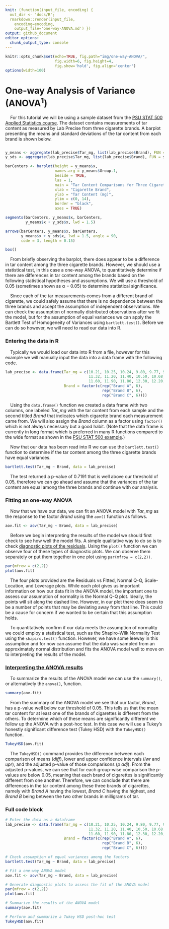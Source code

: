 ```yaml
---
knit: (function(input_file, encoding) {
  out_dir <- 'docs/R';
  rmarkdown::render(input_file,
    encoding=encoding,
    output_file='one-way-ANOVA.md') })
output: github_document
editor_options:
  chunk_output_type: console
---
```

  
```r
knitr::opts_chunk$set(echo=TRUE, fig.path="img/one-way-ANOVA/",
                      fig.width=6, fig.height=4,
                      fig.show='hold', fig.align='center')
options(width=100)
```

# One-way Analysis of Variance (ANOVA<sup>1</sup>)

&nbsp;&nbsp;&nbsp;&nbsp;For this tutorial we will be using a sample dataset from the [PSU STAT 500 Applied Statistics course](https://online.stat.psu.edu/stat500/lesson/10/10.1). The dataset contains measurements of tar content as measured by Lab Precise from three cigarette brands. A barplot presenting the means and standard deviations of the tar content from each brand is shown below.

```r

```

```r
y_means <- aggregate(lab_precise$Tar_mg, list(lab_precise$Brand), FUN = mean)
y_sds <- aggregate(lab_precise$Tar_mg, list(lab_precise$Brand), FUN = sd)

barCenters <- barplot(height = y_means$x,
                      names.arg = y_means$Group.1,
                      beside = TRUE,
                      las = 1,
                      main = "Tar Content Comparisons for Three Cigarette Brands",
                      xlab = "Cigarette Brand",
                      ylab = "Tar Content (mg)",
                      ylim = c(0, 14),
                      border = "black",
                      axes = TRUE)

segments(barCenters, y_means$x, barCenters,
         y_means$x + y_sds$x, lwd = 1.5)

arrows(barCenters, y_means$x, barCenters,
       y_means$x + y_sds$x, lwd = 1.5, angle = 90,
       code = 3, length = 0.15)

box()
```

&nbsp;&nbsp;&nbsp;&nbsp;From briefly observing the barplot, there does appear to be a difference in tar content among the three cigarette brands. However, we should use a statistical test, in this case a one-way ANOVA, to quantitatively determine if there are differences in tar content among the brands based on the following statistical hypotheses and assumptions. We will use a threshold of 0.05 (sometimes shown as &alpha; = 0.05) to determine statistical significance.

&nbsp;&nbsp;&nbsp;&nbsp;Since each of the tar measurements comes from a different brand of cigarette, we could safely assume that there is no dependence between the three brands and accept the assumption of independent observations. We can check the assumption of normally distributed observations after we fit the model, but for the assumption of equal variances we can apply the Bartlett Test of Homogeneity of Variances using `bartlett.test()`. Before we can do so however, we will need to read our data into R.

### Entering the data in R

&nbsp;&nbsp;&nbsp;&nbsp;Typically we would load our data into R from a file, however for this example we will manually input the data into a data frame with the following code.

```r
lab_precise <- data.frame(Tar_mg = c(10.21, 10.25, 10.24, 9.80, 9.77, 9.73,
                                     11.32, 11.20, 11.40, 10.50, 10.68, 10.90,
                                     11.60, 11.90, 11.80, 12.30, 12.20, 12.20),
                          Brand = factor(c(rep("Brand A", 6),
                                           rep("Brand B", 6),
                                           rep("Brand C", 6))))
```

&nbsp;&nbsp;&nbsp;&nbsp;Using the `data.frame()` function we created a data frame with two columns, one labeled *Tar_mg* with the tar content from each sample and the second titled *Brand* that indicates which cigarette brand each measurement came from. We will also assign the *Brand* column as a factor using `factor()` which is not always necessary but a good habit.  (Note that the data frame is currently in long format which is preferred in many R functions compared to the wide format as shown in the [PSU STAT 500 example](https://online.stat.psu.edu/stat500/lesson/10/10.1).)

&nbsp;&nbsp;&nbsp;&nbsp;Now that our data has been read into R we can use the `bartlett.test()` function to determine if the tar content among the three cigarette brands have equal variances.

```r
bartlett.test(Tar_mg ~ Brand, data = lab_precise)
```

&nbsp;&nbsp;&nbsp;&nbsp;The test returned a p-value of 0.7191 that is well above our threshold of 0.05, therefore we can go ahead and assume that the variances of the tar content are equal among the three brands and continue with our analysis.

### Fitting an one-way ANOVA

&nbsp;&nbsp;&nbsp;&nbsp;Now that we have our data, we can fit an ANOVA model with *Tar_mg* as the response to the factor *Brand* using the `aov()` function as follows.

```r
aov.fit <- aov(Tar_mg ~ Brand, data = lab_precise)
```

&nbsp;&nbsp;&nbsp;&nbsp;Before we begin interpreting the results of the model we should first check to see how well the model fits. A simple qualitative way to do so is to check [diagnostic plots of the residuals](https://online.stat.psu.edu/stat462/node/117/). Using the `plot()` function we can observe four of these types of diagnostic plots. We can observe them separately or put them together in one plot using `par(mfrow = c(2,2))`.

```r
par(mfrow = c(2,2))
plot(aov.fit)
```

&nbsp;&nbsp;&nbsp;&nbsp;The four plots provided are the Residuals vs Fitted, Normal Q-Q, Scale-Location, and Leverage plots. While each plot gives us important information on how our data fit in the ANOVA model, the important one to assess our assumption of normality is the Normal Q-Q plot. Ideally, the points will sit along the dashed line. However, in our plot there does seem to be a number of points that may be deviating away from that line. This could be a cause for concern if we wanted to be certain that this assumption holds.  

&nbsp;&nbsp;&nbsp;&nbsp;To quantitatively confirm if our data meets the assumption of normality we could employ a statistical test, such as the Shapiro-Wilk Normality Test using the `shapiro.test()` function. However, we have some leeway in this assumption and for now can assume that the data was sampled from an approximately normal distribution and fits the ANOVA model well to move on to interpreting the results of the model.

### [Interpreting the ANOVA results](https://online.stat.psu.edu/stat485/lesson/12/12.2)

&nbsp;&nbsp;&nbsp;&nbsp;To summarize the results of the ANOVA model we can use the `summary()`, or alternatively the `anova()`, function.

```r
summary(aov.fit)
```

&nbsp;&nbsp;&nbsp;&nbsp;From the summary of the ANOVA model we see that our factor, *Brand*, has a p-value well below our threshold of 0.05. This tells us that the mean tar content for at least one of the brands of cigarettes is different from the others. To determine which of these means are significantly different we follow up the ANOVA with a post-hoc test. In this case we will use a Tukey's honestly significant difference test (Tukey HSD) with the `TukeyHSD()` function.

```r
TukeyHSD(aov.fit)
```

&nbsp;&nbsp;&nbsp;&nbsp;The `TukeyHSD()` command provides the difference between each comparison of means (*diff*), lower and upper confidence intervals (*lwr* and *upr*), and the adjusted p-value of those comparisons (*p adj*). From the adjusted p-values, we can see that for each group-wise comparison the p-values are below 0.05, meaning that each brand of cigarettes is significantly different from one another. Therefore, we can conclude that there are differences in the tar content among these three brands of cigarettes, namely with *Brand A* having the lowest, *Brand C* having the highest, and *Brand B* being between the two other brands in milligrams of tar.

### Full code block

```r
# Enter the data as a dataframe
lab_precise <- data.frame(Tar_mg = c(10.21, 10.25, 10.24, 9.80, 9.77, 9.73,
                                     11.32, 11.20, 11.40, 10.50, 10.68, 10.90,
                                     11.60, 11.90, 11.80, 12.30, 12.20, 12.20),
                          Brand = factor(c(rep("Brand A", 6),
                                           rep("Brand B", 6),
                                           rep("Brand C", 6))))

# Check assumption of equal variances among the factors
bartlett.test(Tar_mg ~ Brand, data = lab_precise)

# Fit a one-way ANOVA model
aov.fit <- aov(Tar_mg ~ Brand, data = lab_precise)

# Generate diagnostic plots to assess the fit of the ANOVA model
par(mfrow = c(2,2))
plot(aov.fit)

# Summarize the results of the ANOVA model
summary(aov.fit)

# Perform and summarize a Tukey HSD post-hoc test
TukeyHSD(aov.fit)
```